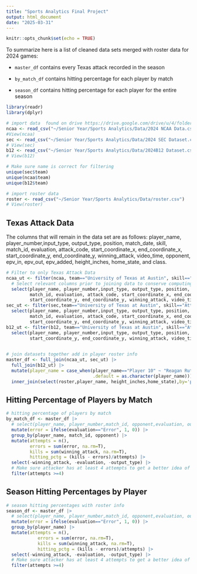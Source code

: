 ---
title: "Sports Analytics Final Project"
output: html_document
date: "2025-03-31"
---

```{r setup, include=FALSE, warning=FALSE}
knitr::opts_chunk$set(echo = TRUE)
```

To summarize here is a list of cleaned data sets merged with roster data for 2024 games:

- `master_df` contains every Texas attack recorded in the season

- `by_match_df` contains hitting percentage for each player by match

- `season_df` contains hitting percentage for each player for the entire season


```{r, warning=FALSE, include=FALSE}
library(readr)
library(dplyr)

# import data  found on drive https://drive.google.com/drive/u/4/folders/12VyXXT7yJ0jou7gquYyo0OAMvftvo0s1
ncaa <- read_csv("~/Senior Year/Sports Analytics/Data/2024 NCAA Data.csv")
#View(ncaa)
sec <- read_csv("~/Senior Year/Sports Analytics/Data/2024 SEC Dataset.csv")
# View(sec)
b12 <- read_csv("~/Senior Year/Sports Analytics/Data/2024B12 Dataset.csv")
# View(b12)

```


```{r, include=FALSE}
# Make sure name is correct for filtering
unique(sec$team)
unique(ncaa$team)
unique(b12$team)
```

```{r}
# import roster data
roster <- read_csv("~/Senior Year/Sports Analytics/Data/roster.csv")
# View(roster)
```

## Texas Attack Data

The columns that will remain in the data set are as follows: player_name, player_number,input_type, output_type, position, match_date, skill, match_id, evaluation, attack_code, start_coordinate_x, end_coordinate_x, start_coordinate_y, end_coordinate_y, winning_attack, video_time, opponent, epv_in, epv_out, epv_added, height_inches, home_state, and class.


```{r}
# Filter to only Texas Attack Data
ncaa_ut <- filter(ncaa, team=="University of Texas at Austin", skill=="Attack") |>
  # Select relevant columns prior to joining data to conserve computing power
  select(player_name, player_number,input_type, output_type, position, match_date, skill, 
         match_id, evaluation, attack_code, start_coordinate_x, end_coordinate_x, 
         start_coordinate_y, end_coordinate_y, winning_attack, video_time, opponent, epv_in, epv_out, epv_added)
sec_ut <- filter(sec,team=="University of Texas at Austin", skill=="Attack") |>
  select(player_name, player_number,input_type, output_type, position, match_date, skill, 
         match_id, evaluation, attack_code, start_coordinate_x, end_coordinate_x, 
         start_coordinate_y, end_coordinate_y, winning_attack, video_time, opponent, epv_in, epv_out, epv_added)
b12_ut <- filter(b12, team=="University of Texas at Austin", skill=="Attack") |>
  select(player_name, player_number,input_type, output_type, position, match_date, skill, match_id, evaluation, attack_code, start_coordinate_x, end_coordinate_x, 
         start_coordinate_y, end_coordinate_y, winning_attack, video_time, opponent, epv_in, epv_out, epv_added)
  
```


```{r}
# join datasets together add in player roster info
master_df <- full_join(ncaa_ut, sec_ut) |>
  full_join(b12_ut) |>
  mutate(player_name = case_when(player_name=="Player 10" ~ "Reagan Rutherford",
                                 .default = as.character(player_name))) |>
  inner_join(select(roster,player_name, height_inches,home_state),by='player_name')
```

## Hitting Percentage of Players by Match
```{r}
# hitting percentage of players by match
by_match_df <- master_df |>
  # select(player_name, player_number,match_id, opponent,evaluation, output_type,winning_attack, epv_in, epv_out, epv_added) |>
  mutate(error = ifelse(evaluation=="Error", 1, 0)) |>
  group_by(player_name, match_id, opponent) |>
  mutate(attempts = n(),
         errors = sum(error, na.rm=T),
         kills = sum(winning_attack, na.rm=T),
         hitting_pctg = (kills - errors)/attempts) |>
  select(-winning_attack, -evaluation, -output_type) |> 
  # Make sure attacker has at least 4 attempts to get a better idea of performance in match
  filter(attempts >=4) 
```



## Season Hitting Percentages by Player
```{r}
# season hitting percentages with roster info
season_df <- master_df |>
  # select(player_name, player_number,match_id, opponent,evaluation, output_type,winning_attack, epv_in, epv_out, epv_added) |>
  mutate(error = ifelse(evaluation=="Error", 1, 0)) |>
  group_by(player_name) |>
  mutate(attempts = n(),
            errors = sum(error, na.rm=T),
            kills = sum(winning_attack, na.rm=T),
            hitting_pctg = (kills - errors)/attempts) |>
  select(-winning_attack, -evaluation, -output_type) |> 
  # Make sure attacker has at least 4 attempts to get a better idea of performance in match
  filter(attempts >=4) 

```




